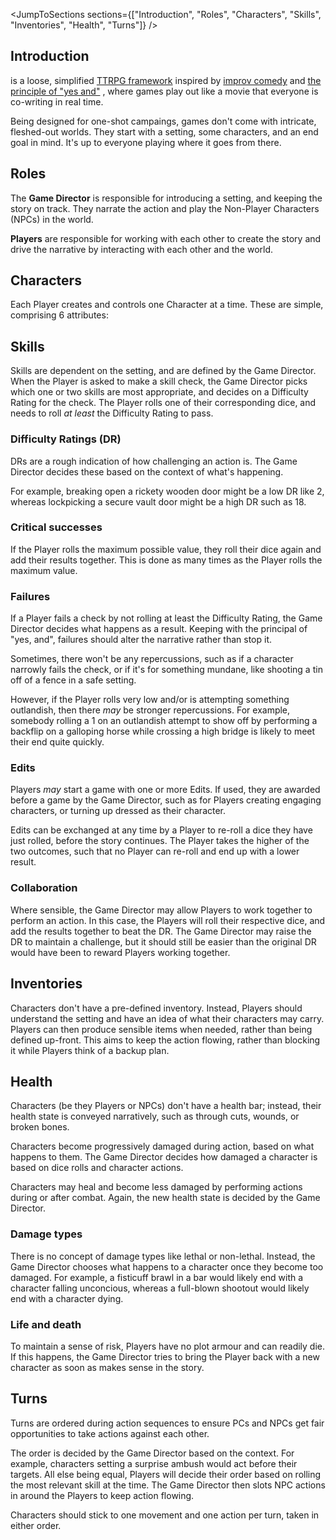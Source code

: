 
<JumpToSections
  sections={["Introduction", "Roles", "Characters", "Skills", "Inventories", "Health", "Turns"]}
/>

## Introduction

<Impulse /> is a loose, simplified [TTRPG framework](https://en.wikipedia.org/wiki/Tabletop_role-playing_game)
inspired by [improv comedy](https://en.wikipedia.org/wiki/Improvisational_theatre) and [the principle of "yes
and"](https://en.wikipedia.org/wiki/Yes,_and...) , where games play out like a movie that everyone is
co-writing in real time.

Being designed for one-shot campaings, <Impulse /> games don't come with intricate, fleshed-out worlds.
They start with a setting, some characters, and an end goal in mind.
It's up to everyone playing where it goes from there.

## Roles

The **Game Director** is responsible for introducing a setting, and keeping the story on track.
They narrate the action and play the Non-Player Characters (NPCs) in the world.

**Players** are responsible for working with each other to create the story
and drive the narrative by interacting with each other and the world.

## Characters

Each Player creates and controls one Character at a time. These are simple, comprising 6 attributes:

<PlayerCharacterAttributes />

## Skills

Skills are dependent on the setting, and are defined by the Game Director.
When the Player is asked to make a skill check, the Game Director picks which
one or two skills are most appropriate, and decides on a Difficulty Rating for the check.
The Player rolls one of their corresponding dice, and needs to roll _at least_ the Difficulty Rating to pass.

### Difficulty Ratings (DR)

DRs are a rough indication of how challenging an action is. The Game Director decides these based on the context of what's happening.

For example, breaking open a rickety wooden door might be a low DR like 2, whereas lockpicking a secure vault door might be a high DR such as 18.

### Critical successes

If the Player rolls the maximum possible value, they roll their dice again and add their results together.
This is done as many times as the Player rolls the maximum value.

### Failures

If a Player fails a check by not rolling at least the Difficulty Rating, the Game Director decides what happens as a result.
Keeping with the principal of "yes, and", failures should alter the narrative rather than stop it.

Sometimes, there won't be any repercussions, such as if a character narrowly fails the check,
or if it's for something mundane, like shooting a tin off of a fence in a safe setting.

However, if the Player rolls very low and/or is attempting something outlandish, then there _may_ be stronger repercussions.
For example, somebody rolling a 1 on an outlandish attempt to show off by performing a backflip on a
galloping horse while crossing a high bridge is likely to meet their end quite quickly.

### Edits

Players _may_ start a game with one or more Edits.
If used, they are awarded before a game by the Game Director,
such as for Players creating engaging characters, or turning up dressed as their character.

Edits can be exchanged at any time by a Player to re-roll a dice they have just rolled, before the story continues.
The Player takes the higher of the two outcomes, such that no Player can re-roll and end up with a lower result.

### Collaboration

Where sensible, the Game Director may allow Players to work together to perform an action.
In this case, the Players will roll their respective dice, and add the results together to beat the DR.
The Game Director may raise the DR to maintain a challenge, but it should still be easier than
the original DR would have been to reward Players working together.

## Inventories

Characters don't have a pre-defined inventory.
Instead, Players should understand the setting and have an idea of what their characters may carry.
Players can then produce sensible items when needed, rather than being defined up-front.
This aims to keep the action flowing, rather than blocking it while Players think of a backup plan.

## Health

Characters (be they Players or NPCs) don't have a health bar; instead, their health state
is conveyed narratively, such as through cuts, wounds, or broken bones.

Characters become progressively damaged during action, based on what happens to them.
The Game Director decides how damaged a character is based on dice rolls and character actions.

Characters may heal and become less damaged by performing actions during or after combat.
Again, the new health state is decided by the Game Director.

### Damage types

There is no concept of damage types like lethal or non-lethal. Instead, the Game Director chooses
what happens to a character once they become too damaged. For example, a fisticuff brawl in a bar would likely
end with a character falling unconcious, whereas a full-blown shootout would likely end with a character dying.

### Life and death

To maintain a sense of risk, Players have no plot armour and can readily die.
If this happens, the Game Director tries to bring the Player back with a new character as soon as makes sense in the story.

## Turns

Turns are ordered during action sequences to ensure PCs and NPCs get fair opportunities to take actions against each other.

The order is decided by the Game Director based on the context. For example, characters setting a surprise ambush would act before their targets.
All else being equal, Players will decide their order based on rolling the most relevant skill at the time.
The Game Director then slots NPC actions in around the Players to keep action flowing.

Characters should stick to one movement and one action per turn, taken in either order.
